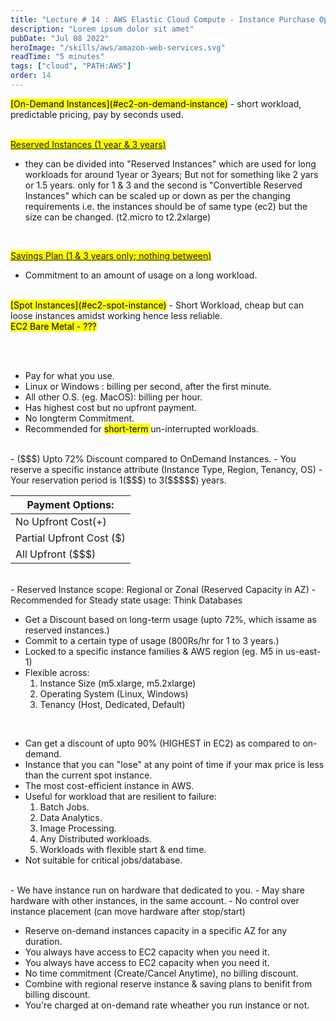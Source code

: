 ```yaml
---
title: "Lecture # 14 : AWS Elastic Cloud Compute - Instance Purchase Options"
description: "Lorem ipsum dolor sit amet"
pubDate: "Jul 08 2022"
heroImage: "/skills/aws/amazon-web-services.svg"
readTime: "5 minutes"
tags: ["cloud", "PATH:AWS"]
order: 14
---
```



<Section link="iam-security-tools" title="Introduction" />
<mark>[On-Demand Instances](#ec2-on-demand-instance)</mark>
- short workload, predictable pricing, pay by seconds used. <br />
<br/>

<mark>[Reserved Instances (1 year & 3 years)](#ec2-reserved-instance)</mark>
- they can be divided into "Reserved Instances" which are used for long workloads
for around 1year or 3years; But not for something like 2 yars or 1.5 years. only
for 1 & 3 and the second is "Convertible Reserved Instances" which can be scaled
up or down as per the changing requirements i.e. the instances should be of same
type (ec2) but the size can be changed. (t2.micro to t2.2xlarge) <br />
<br/>

<mark>[Savings Plan (1 & 3 years only; nothing between)](#ec2-savings-plan)</mark>
- Commitment to an amount of usage on a long workload.

<br/>
<mark>[Spot Instances](#ec2-spot-instance)</mark>
- Short Workload, cheap but can loose instances amidst working hence less reliable.

<br/>
<mark>EC2 Bare Metal - ???</mark>

<br /><br />
<Section link="ec2-on-demand-instance" title="EC2 On-Demand Instances" />

- Pay for what you use.
- Linux or Windows : billing per second, after the first minute.
- All other O.S. (eg. MacOS): billing per hour.
- Has highest cost but no upfront payment.
- No longterm Commitment.
- Recommended for <mark> short-term </mark> un-interrupted workloads.

<br />
<Section link="ec2-reserved-instance" title="EC2 Reserved Instances" />
- ($$$) Upto 72% Discount compared to OnDemand Instances. 
- You reserve a specific instance attribute (Instance Type, Region, Tenancy, OS) 
- Your reservation period is 1($$$)
to 3($$$$$) years.

| Payment Options:         |
| ------------------------ |
| No Upfront Cost(+)       |
| Partial Upfront Cost ($) |
| All Upfront ($$$)        |

<br />
- Reserved Instance scope: Regional or Zonal (Reserved Capacity in AZ) 
- Recommended for Steady state usage: Think Databases

<br />
<Section link="ec2-savings-plan" title="EC2 Savings Plan" />

- Get a Discount based on long-term usage (upto 72%, which issame as reserved instances.)
- Commit to a certain type of usage (800Rs/hr for 1 to 3 years.)
- Locked to a specific instance families & AWS region (eg. M5 in us-east-1)
- Flexible across:
  1. Instance Size (m5.xlarge, m5.2xlarge)
  2. Operating System (Linux, Windows)
  3. Tenancy (Host, Dedicated, Default)

<br />
<Section link="ec2-spot-instance" title="EC2 Spot Instance" />

- Can get a discount of upto 90% (HIGHEST in EC2) as compared to on-demand.
- Instance that you can "lose" at any point of time if your max price is less than the current spot instance.
- The most cost-efficient instance in AWS.
- Useful for workload that are resilient to failure:
  1. Batch Jobs.
  2. Data Analytics.
  3. Image Processing.
  4. Any Distributed workloads.
  5. Workloads with flexible start & end time.
- Not suitable for critical jobs/database.

<br/>
<Section link="ec2-dedicated-instance" title="EC2 Dedicated Instance" />
- We have instance run on hardware that dedicated to you.
- May share hardware with other instances, in the same account.
- No control over instance placement (can move hardware after stop/start)

<br/>
<Section link="ec2-capacity-reservation" title="EC2 Capacity Reservation" />

- Reserve on-demand instances capacity in a specific AZ for any duration.
- You always have access to EC2 capacity when you need it.
- You always have access to EC2 capacity when you need it.
- No time commitment (Create/Cancel Anytime), no billing discount.
- Combine with regional reserve instance & saving plans to benifit from billing discount.
- You're charged at on-demand rate wheather you run instance or not.
